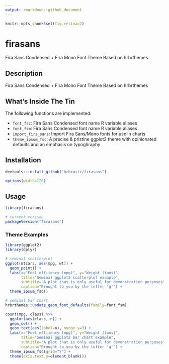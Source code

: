 ```yaml
---
output: rmarkdown::github_document
---
```


```r
knitr::opts_chunk$set(fig.retina=2)
```

# firasans

Fira Sans Condensed + Fira Mono Font Theme Based on hrbrthemes

## Description

Fira Sans Condensed + Fira Mono Font Theme Based on hrbrthemes

## What's Inside The Tin

The following functions are implemented:

- `font_fsc`:	Fira Sans Condensed font name R variable aliases
- `font_fsm`:	Fira Sans Condensed font name R variable aliases
- `import_fira_sans`:	Import Fira Sans/Mono fonts for use in charts
- `theme_ipsum_fsc`:	A precise & pristine ggplot2 theme with opinionated defaults and an emphasis on typoghraphy

## Installation

```r
devtools::install_github("hrbrmstr/firasans")
```

```r
options(width=120)
```

## Usage

```r
library(firasans)

# current verison
packageVersion("firasans")

```

### Theme Examples

```r
library(ggplot2)
library(dplyr)

# seminal scatterplot
ggplot(mtcars, aes(mpg, wt)) +
  geom_point() +
  labs(x="Fuel effiiency (mpg)", y="Weight (tons)",
       title="Seminal ggplot2 scatterplot example",
       subtitle="A plot that is only useful for demonstration purposes",
       caption="Brought to you by the letter 'g'") +
  theme_ipsum_fsc()
```

```r
# seminal bar chart
hrbrthemes::update_geom_font_defaults(family=font_fsm)

count(mpg, class) %>%
  ggplot(aes(class, n)) +
  geom_col() +
  geom_text(aes(label=n), nudge_y=3) +
  labs(x="Fuel effiiency (mpg)", y="Weight (tons)",
       title="Seminal ggplot2 bar chart example",
       subtitle="A plot that is only useful for demonstration purposes",
       caption="Brought to you by the letter 'g'") +
  theme_ipsum_fsc(grid="Y") +
  theme(axis.text.y=element_blank())
```